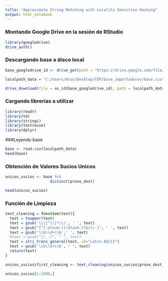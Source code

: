 ```yaml
---
title: "Approximate String Matching with Locality Sensitive Hashing"
output: html_notebook
---
```


### Montando Google Drive en la sesión de RStudio
```r
library(googledrive)
drive_auth()
```

### Descargando base a disco local
```r
base_googledrive_id <- drive_get(path = "https://drive.google.com/file/d/1yJWv5YFDBpDAWIFfMz_azi8mzouFqbba/view?usp=sharing")$id

localpath_data = "C:/Users/Asus/Desktop/CEP/base_importadores/base.csv"

drive_download(file = as_id(base_googledrive_id), path = localpath_data, overwrite = FALSE)
```

### Cargando librerías a utilizar
```r

library(readr)
library(tm)
library(stringi)
library(textreuse)
library(dplyr)
```

###Leyendo base
```r
base <- read.csv(localpath_data)
head(base)
```

### Obtención de Valores Sucios Unicos
```r
unicos_sucios <- base %>%
                    distinct(prove_dest)

head(unicos_sucios)
```

### Función de Limpieza
```r

text_cleaning = function(text){
  text = toupper(text)
  text = gsub('\\([^()]*\\)', ' ', text)
  text = gsub("[^[:alnum:][:blank:]?&/\\-]", ' ', text)
  text = gsub('\\b\\d+\\b',' ', text)
  #text = gsub("[/_-]", " ", text)
  text = stri_trans_general(text, id="Latin-ASCII")
  text = gsub('\\b\\S+\\b', " ", text)
  return(text)
}

unicos_sucios$first_cleaning <- text_cleaning(unicos_sucios$prove_dest)

```

```r
unicos_sucios[1:1000,]
```

